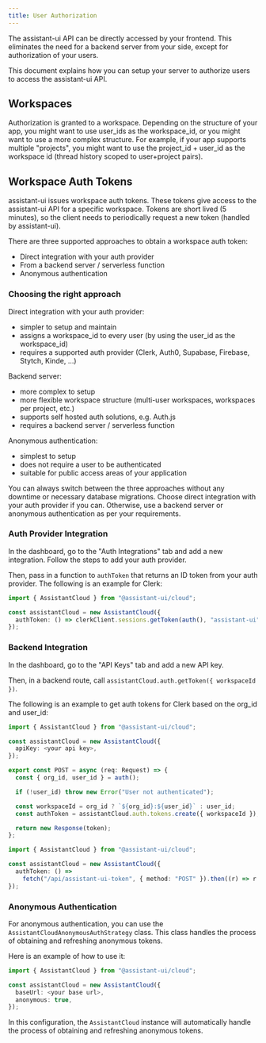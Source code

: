 ```yaml
---
title: User Authorization
---
```


The assistant-ui API can be directly accessed by your frontend. This eliminates the need for a backend server from your side, except for authorization of your users.

This document explains how you can setup your server to authorize users to access the assistant-ui API.

## Workspaces

Authorization is granted to a workspace. Depending on the structure of your app, you might want to use user_ids as the workspace_id, or you might want to use a more complex structure.
For example, if your app supports multiple "projects", you might want to use the project_id + user_id as the workspace id (thread history scoped to user+project pairs).

## Workspace Auth Tokens

assistant-ui issues workspace auth tokens. These tokens give access to the assistant-ui API for a specific workspace.
Tokens are short lived (5 minutes), so the client needs to periodically request a new token (handled by assistant-ui).

There are three supported approaches to obtain a workspace auth token:

- Direct integration with your auth provider
- From a backend server / serverless function
- Anonymous authentication

### Choosing the right approach

Direct integration with your auth provider:

- simpler to setup and maintain
- assigns a workspace_id to every user (by using the user_id as the workspace_id)
- requires a supported auth provider (Clerk, Auth0, Supabase, Firebase, Stytch, Kinde, ...)

Backend server:

- more complex to setup
- more flexible workspace structure (multi-user workspaces, workspaces per project, etc.)
- supports self hosted auth solutions, e.g. Auth.js
- requires a backend server / serverless function

Anonymous authentication:

- simplest to setup
- does not require a user to be authenticated
- suitable for public access areas of your application

You can always switch between the three approaches without any downtime or necessary database migrations.
Choose direct integration with your auth provider if you can. Otherwise, use a backend server or anonymous authentication as per your requirements.

### Auth Provider Integration

In the dashboard, go to the "Auth Integrations" tab and add a new integration.
Follow the steps to add your auth provider.

Then, pass in a function to `authToken` that returns an ID token from your auth provider.
The following is an example for Clerk:

```ts
import { AssistantCloud } from "@assistant-ui/cloud";

const assistantCloud = new AssistantCloud({
  authToken: () => clerkClient.sessions.getToken(auth(), "assistant-ui"),
});
```

### Backend Integration

In the dashboard, go to the "API Keys" tab and add a new API key.

Then, in a backend route, call `assistantCloud.auth.getToken({ workspaceId })`.

The following is an example to get auth tokens for Clerk based on the org_id and user_id:

```ts title="/app/api/assistant-ui-token/route.ts"
import { AssistantCloud } from "@assistant-ui/cloud";

const assistantCloud = new AssistantCloud({
  apiKey: <your api key>,
});

export const POST = async (req: Request) => {
  const { org_id, user_id } = auth();

  if (!user_id) throw new Error("User not authenticated");

  const workspaceId = org_id ? `${org_id}:${user_id}` : user_id;
  const authToken = assistantCloud.auth.tokens.create({ workspaceId });

  return new Response(token);
};
```

```ts title="client.ts"
import { AssistantCloud } from "@assistant-ui/cloud";

const assistantCloud = new AssistantCloud({
  authToken: () =>
    fetch("/api/assistant-ui-token", { method: "POST" }).then((r) => r.json()),
});
```

### Anonymous Authentication

For anonymous authentication, you can use the `AssistantCloudAnonymousAuthStrategy` class. This class handles the process of obtaining and refreshing anonymous tokens.

Here is an example of how to use it:

```ts
import { AssistantCloud } from "@assistant-ui/cloud";

const assistantCloud = new AssistantCloud({
  baseUrl: <your base url>,
  anonymous: true,
});
```

In this configuration, the `AssistantCloud` instance will automatically handle the process of obtaining and refreshing anonymous tokens.
